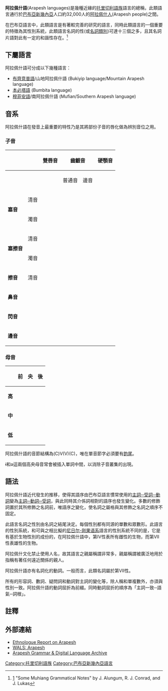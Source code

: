 {{noteTA
|G1 = TO
}}
{{Infobox language family
|name=阿拉佩什語
|region=[[巴布亚新几内亚|巴布亚新几内亚]]
|ethnicity=[[阿拉佩什人|阿拉佩什人]]
|familycolor=Papuan
|fam1=[[托里切利語族|托里切利語族]]
|child1=[[布奇伊普語|布奇伊普語]](山區)
|child2=[[邦比達語|邦比達語]]
|child3=[[馬費安語|馬費安語]](南部)
|child4=[[阿布阿拉佩什語|阿布阿拉佩什語]]
|glotto=arap1279
}}

'''阿拉佩什語'''(Arapesh languages)是幾種近緣的[[托里切利語族|托里切利語族]]語言的總稱，此類語言通行於[[巴布亞新幾內亞|巴布亞新幾內亞]]人口約32,000人的[[阿拉佩什人|阿拉佩什人]](Arapesh people)之間。

在巴布亞語言中，此類語言是有著較完善的研究的語言，同時此類語言的一個重要的特徵為其性別系統，此類語言名詞的性(或[[名詞類別|名詞類別]])可達十三個之多，且其名詞片語對此有一定的和諧性存在。<ref>[http://www.sil.org/pacific/png/pubs/15292/Some_Muhiang_gram_notes.pdf] "Some Muhiang Grammatical Notes" by J. Alungum, R. J. Conrad, and J. Lukas</ref>

==下屬語言==
阿拉佩什語可分成以下幾種語言：
*[[布齊意普語|布齊意普語]]/山地阿拉佩什語 (Bukiyip language/Mountain Arapesh language)
*[[本必塔語|本必塔語]] (Bumbita language)
*[[穆菲安語|穆菲安語]]/南阿拉佩什語 (Mufian/Southern Arapesh language)

==音系==
阿拉佩什語在發音上最重要的特性乃是其將部份子音的唇化做為辨別音位之用。

===子音===
{| class="wikitable"
|-
! colspan=2| 
! 雙唇音
! colspan=2| 齒齦音
! 硬顎音
! colspan=2 | 軟顎音
! colspan=2 | 喉音
|-
|  
|  
|  
| align="center"| 普通音
| align="center"| 邊音
|  
| align="center"| 普通音
| align="center"| 唇化音
| align="center"| 普通音
| align="center"| 唇化音
|-
| rowspan=2| '''塞音'''
| 清音
|  
| align="center"| {{IPA|[t]}}
|  
|  
| align="center"| {{IPA|[k]}}
| align="center"| {{IPA|[kʷ]}}
|  
|  
|-
| 濁音
|  
| align="center"| {{IPA|[d]}}
|  
|  
| align="center"| {{IPA|[ɡ]}}
| align="center"| {{IPA|[ɡʷ]}}
|  
|  
|-
| rowspan=2| '''塞擦音'''
| 清音
|  
|  
|  
| align="center"| {{IPA|[tʃ]}}
|  
|  
|  
|  
|-
| 濁音
|  
|  
|  
| align="center"| {{IPA|[dʒ]}}
|  
|  
|  
|  
|-
| '''擦音'''
| 清音
|  
| align="center"| {{IPA|[s]}}
|  
|  
|  
|  
| align="center"| {{IPA|[h]}}
| align="center"| {{IPA|[hʷ]}}
|-
| colspan=2|'''鼻音'''
| align="center"| {{IPA|[m]}}
| align="center"| {{IPA|[n]}}
|  
| align="center"| {{IPA|[ɳ]}}
|  
|  
|  
|  
|-
| colspan=2|'''閃音'''
|  
| align="center"| {{IPA|[ɾ]}}
|  
|  
|  
|  
|  
|  
|-
| colspan=2|'''邊音'''
|  
|  
| align="center"| {{IPA|[l]}}
|  
|  
|  
|  
|  
|}

===母音===
{| class="wikitable"
|-
!
! 前
! 央
! 後
|-
| '''高'''
| align="center"| {{IPA|[i]}}
| align="center"| {{IPA|[ɨ]}}
| align="center"| {{IPA|[u]}}
|-
| '''中'''
| align="center"| {{IPA|[e]}}
| align="center"| {{IPA|[ə]}}
| align="center"| {{IPA|[o]}}
|-
| '''低'''
|  
| align="center"| {{IPA|[a]}}
|  
|}

阿拉佩什語的音節結構為(C)V(V)(C)，唯在單音節字必須要有[[韵尾|韵尾]]。

ɨ和ə這兩個高央母音常會被插入單詞中間，以消除子音叢集的出現。

==語法==
阿拉佩什語近代發生的推移，使得其語序由巴布亞語言慣常使用的[[SOV|主詞─受詞─動詞]]變為[[SVO|主詞─動詞─受詞]]，與此同時其介係詞相對的語序也發生變化。多數的修飾詞置於其所修飾之名詞前，唯語序之變化，使名詞之屬格與其修飾之名詞之順序不固定。

此語言名詞之性別由名詞之結尾決定。每個性別都有同源的單數和眾數形。此語言的性別系統，和可與之相比擬的[[尼日尔-刚果语系|尼日尔-刚果语系]]語言的性別系統不同的是，它是有基於生物性別的成份的，在阿拉佩什語中，第IV性表所有雌性的生物，而第VII性表雄性的生物。

阿拉佩什文化禁止使用人名，故其語言之親屬稱謂非常多，親屬稱謂被廣泛地用於指稱有著任何遠近關係的親人。<!--原文：Arapesh culture forbids the use of personal names, so that kinship nouns are used extensively to address even intimate relatives.-->

阿拉佩什語亦有名詞化的動詞。一般而言，此類名詞屬於第VII性。

所有的形容詞、數詞、疑問詞和動詞對主詞的變化等，除人稱和單複數外，亦須與性別一致。阿拉佩什語的動詞屈折為前綴。同時動詞屈折的順序為「主詞一致─語氣─詞根」。

==註釋==
{{reflist}}

==外部連結==
* [http://www.ethnologue.com/show_language.asp?code=aon Ethnologue Report on Arapesh] {{Wayback|url=http://www.ethnologue.com/show_language.asp?code=aon |date=20120920174839 }}
* [http://wals.info/languoid/lect/wals_code_arp WALS: Arapesh] {{Wayback|url=http://wals.info/languoid/lect/wals_code_arp |date=20201127001351 }}
* [http://www.arapesh.org Arapesh Grammar & Digital Language Archive] {{Wayback|url=http://www.arapesh.org/ |date=20210319070702 }}

{{Torricelli languages}}

{{DEFAULTSORT:Arapesh Languages}}
[[Category:托里切利語族|Category:托里切利語族]]
[[Category:巴布亞新幾內亞語言|Category:巴布亞新幾內亞語言]]